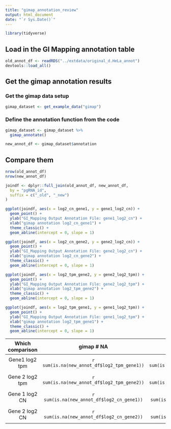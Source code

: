 ```yaml
---
title: "gimap_annotation_review"
output: html_document
date: "`r Sys.Date()`"
---
```


```r
library(tidyverse)
```

## Load in the GI Mapping annotation table

```r
old_annot_df <- readRDS("../extdata/original_d.HeLa_annot")
devtools::load_all()
```

## Get the gimap annotation results

### Get the gimap data setup

```r
gimap_dataset <- get_example_data("gimap")
```

### Define the annotation function from the code

```r
gimap_dataset <- gimap_dataset %>%
  gimap_annotate()

new_annot_df <- gimap_dataset$annotation
```

## Compare them

```r
nrow(old_annot_df)
nrow(new_annot_df)
```

```r
joindf <- dplyr::full_join(old_annot_df, new_annot_df,
  by = "pgRNA_id",
  suffix = c("_old", "_new")
)
```

```r
ggplot(joindf, aes(x = log2_cn_gene1, y = gene1_log2_cn)) +
  geom_point() +
  ylab("GI_Mapping Output Annotation File: gene1_log2_cn") +
  xlab("gimap annotation log2_cn_gene1") +
  theme_classic() +
  geom_abline(intercept = 0, slope = 1)
```

```r
ggplot(joindf, aes(x = log2_cn_gene2, y = gene2_log2_cn)) +
  geom_point() +
  ylab("GI_Mapping Output Annotation File: gene2_log2_cn") +
  xlab("gimap annotation log2_cn_gene2") +
  theme_classic() +
  geom_abline(intercept = 0, slope = 1)
```

```r
ggplot(joindf, aes(x = log2_tpm_gene2, y = gene2_log2_tpm)) +
  geom_point() +
  ylab("GI_Mapping Output Annotation File: gene2_log2_tpm") +
  xlab("gimap annotation log2_tpm_gene2") +
  theme_classic() +
  geom_abline(intercept = 0, slope = 1)
```

```r
ggplot(joindf, aes(x = log2_tpm_gene1, y = gene1_log2_tpm)) +
  geom_point() +
  ylab("GI_Mapping Output Annotation File: gene1_log2_tpm") +
  xlab("gimap annotation log2_tpm_gene1") +
  theme_classic() +
  geom_abline(intercept = 0, slope = 1)
```

|Which comparison | gimap # NA	| GI Mapping # NA	| # overlap  based on pgRNA ID (using intersect) |
|:--------------:|:------------:|:---------------:|:---------:|
|Gene1 log2 tpm  | `r sum(is.na(new_annot_df$log2_tpm_gene1))
` | `r sum(is.na(old_annot_df$gene1_log2_tpm))` | `r length(intersect(new_annot_df$pgRNA_id[which(is.na(new_annot_df$log2_tpm_gene1))]
, old_annot_df$pgRNA_id[which(is.na(old_annot_df$gene1_log2_tpm))]))` |
|Gene 2 log2 tpm | `r sum(is.na(new_annot_df$log2_tpm_gene2))
` | `r sum(is.na(old_annot_df$gene2_log2_tpm))` | `r length(intersect(new_annot_df$pgRNA_id[which(is.na(new_annot_df$log2_tpm_gene2))]
, old_annot_df$pgRNA_id[which(is.na(old_annot_df$gene2_log2_tpm))]))` |
|Gene 1 log2 CN	 | `r sum(is.na(new_annot_df$log2_cn_gene1))
` | `r sum(is.na(old_annot_df$gene1_log2_cn))` | `r length(intersect(new_annot_df$pgRNA_id[which(is.na(new_annot_df$log2_cn_gene1))]
, old_annot_df$pgRNA_id[which(is.na(old_annot_df$gene1_log2_cn))]))` |
|Gene 2 log2 CN	 | `r sum(is.na(new_annot_df$log2_cn_gene2))
` | `r sum(is.na(old_annot_df$gene2_log2_cn))` | `r length(intersect(new_annot_df$pgRNA_id[which(is.na(new_annot_df$log2_cn_gene2))]
, old_annot_df$pgRNA_id[which(is.na(old_annot_df$gene2_log2_cn))]))` |
